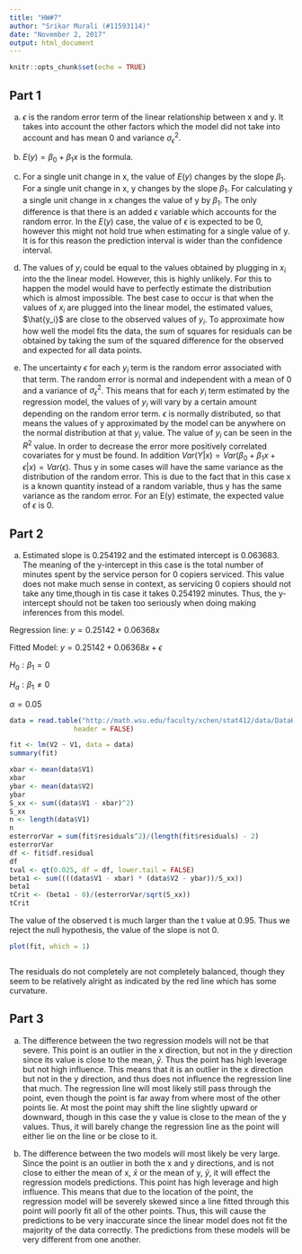 ---
title: "HW#7"
author: "Srikar Murali (#11593114)"
date: "November 2, 2017"
output: html_document
---

```{r setup, include=FALSE}
knitr::opts_chunk$set(echo = TRUE)
```


## Part 1

a. $\epsilon$ is the random error term of the linear relationship between x and y. It takes into account the other factors which the model did not take into account and has mean 0 and variance $\sigma_{\epsilon}^2$.

b. $E(y) = \beta_0 + \beta_1x$ is the formula.

c. For a single unit change in x, the value of $E(y)$ changes by the slope $\beta_1$. For a single unit change in x, y changes by the slope $\beta_1$. For calculating y a single unit change in x changes the value of y by $\beta_1$. The only difference is that there is an added $\epsilon$ variable which accounts for the random error. In the $E(y)$ case, the value of $\epsilon$ is expected to be 0, however this might not hold true when estimating for a single value of y. It is for this reason the prediction interval is wider than the confidence interval.

d. The values of $y_i$ could be equal to the values obtained by plugging in $x_i$ into the the linear model. However, this is highly unlikely. For this to happen the model would have to perfectly estimate the distribution which is almost impossible. The best case to occur is that when the values of $x_i$ are plugged into the linear model, the estimated values, $\hat{y_i}$ are close to the observed values of $y_i$. To approximate how how well the model fits the data, the sum of squares for residuals can be obtained by taking the sum of the squared difference for the observed and expected for all data points.

e. The uncertainty $\epsilon$ for each $y_i$ term is the random error associated with that term. The random error is normal and independent with a mean of 0 and a variance of $\sigma_{\epsilon}^2$. This means that for each $y_i$ term estimated by the regression model, the values of $y_i$ will vary by a certain amount depending on the random error term. $\epsilon$ is normally distributed, so that means the values of y approximated by the model can be anywhere on the normal distribution at that $y_i$ value. The value of $y_i$ can be seen in the $R^2$ value. In order to decrease the error more positively correlated covariates for y must be found. In addition $Var(Y|x) = Var(\beta_0 + \beta_1x + \epsilon | x) = Var(\epsilon)$. Thus y in some cases will have the same variance as the distribution of the random error. This is due to the fact that in this case x is a known quantity instead of a random variable, thus y has the same variance as the random error. For an E(y) estimate, the expected value of $\epsilon$ is 0. 

## Part 2


a. Estimated slope is 0.254192 and the estimated intercept is 0.063683. The meaning of the y-intercept in this case is the total number of minutes spent by the service person for 0 copiers serviced. This value does not make much sense in context, as servicing 0 copiers should not take any time,though in tis case it takes 0.254192 minutes. Thus, the y-intercept should not be taken too seriously when doing making inferences from this model.

Regression line: $y = 0.25142 + 0.06368x$ 

Fitted Model: $y = 0.25142 + 0.06368x + \epsilon$


$H_0: \beta_1 = 0$

$H_a: \beta_1 \neq 0$

$\alpha = 0.05$


```{r p2b}
data = read.table("http://math.wsu.edu/faculty/xchen/stat412/data/DataHW7.txt",
                header = FALSE)

fit <- lm(V2 ~ V1, data = data)
summary(fit)

xbar <- mean(data$V1)
xbar
ybar <- mean(data$V2)
ybar
S_xx <- sum((data$V1 - xbar)^2)
S_xx
n <- length(data$V1)
n
esterrorVar = sum(fit$residuals^2)/(length(fit$residuals) - 2)
esterrorVar
df <- fit$df.residual
df
tval <- qt(0.025, df = df, lower.tail = FALSE)
beta1 <- sum((((data$V1 - xbar) * (data$V2 - ybar))/S_xx))
beta1
tCrit <- (beta1 - 0)/(esterrorVar/sqrt(S_xx))
tCrit


```

The value of the observed t is much larger than the t value at 0.95. Thus we reject the null hypothesis, the value of the slope is not 0.


```{r p2c}

plot(fit, which = 1)



```

The residuals do not completely are not completely balanced, though they seem to be relatively alright as indicated by the red line which has some curvature.

## Part 3

a. The difference between the two regression models will not be that severe. This point is an outlier in the x direction, but not in the y direction since its value is close to the mean, $\bar{y}$. Thus the point has high leverage but not high influence. This means that it is an outlier in the x direction but not in the y direction, and thus does not influence the regression line that much. The regression line will most likely still pass through the point, even though the point is far away from where most of the other points lie. At most the point may shift the line slightly upward or downward, though in this case the y value is close to the mean of the y values. Thus, it will barely change the regression line as the point will either lie on the line or be close to it.

b. The difference between the two models will most likely be very large. Since the point is an outlier in both the x and y directions, and is not close to either the mean of x, $\bar{x}$ or the mean of y, $\bar{y}$, it will effect the regression models predictions. This point has high leverage and high influence. This means that due to the location of the point, the regression model will be severely skewed since a line fitted through this point will poorly fit all of the other points. Thus, this will cause the predictions to be very inaccurate since the linear model does not fit the majority of the data correctly. The predictions from these models will be very different from one another.
